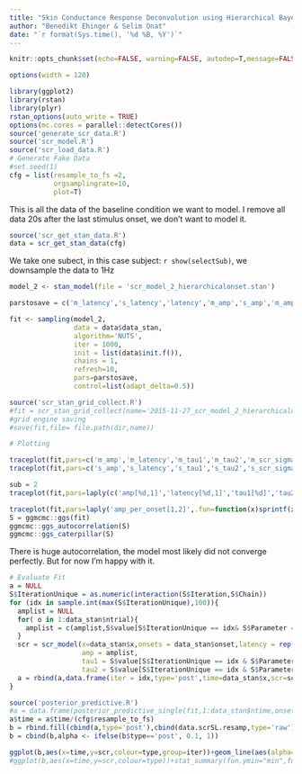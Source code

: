 ```yaml
---
title: "Skin Conductance Response Deconvolution using Hierarchical Bayesian Posterior Estimation"
author: "Benedikt Ehinger & Selim Onat"
date: "`r format(Sys.time(), '%d %B, %Y')`"
---
```

  
```r
knitr::opts_chunk$set(echo=FALSE, warning=FALSE, autodep=T,message=FALSE,cache=T,fig.width=12, fig.height=4) #usually fig height 8
```

```r
options(width = 120)
```

```r
library(ggplot2)
library(rstan)
library(plyr)
rstan_options(auto_write = TRUE)
options(mc.cores = parallel::detectCores())
source('generate_scr_data.R')
source('scr_model.R')
source('scr_load_data.R')
# Generate Fake Data
#set.seed(1)
cfg = list(resample_to_fs =2,
           orgsamplingrate=10,
           plot=T)
```
This is all the data of the baseline condition we want to model. I remove all data 20s after the last stimulus onset, we don't want to model it.

```r
source('scr_get_stan_data.R')
data = scr_get_stan_data(cfg)
```
We take one subect, in this case subject: `r show(selectSub)`, we downsample the data to 1Hz

```r
model_2 <- stan_model(file = 'scr_model_2_hierarchicalonset.stan')

```

```r
parstosave = c('m_latency','s_latency','latency','m_amp','s_amp','m_amp_sigma','s_amp_sigma','amp','amp_sigma','amp_per_onset','m_tau1','s_tau1','tau1','m_tau2','s_tau2','tau2','m_scr_sigma','s_scr_sigma','scr_sigma')

fit <- sampling(model_2,
                data = data$data_stan, 
                algorithm='NUTS',
                iter = 1000,
                init = list(data$init.f()),
                chains = 1,
                refresh=10,
                pars=parstosave,
                control=list(adapt_delta=0.5))

source('scr_stan_grid_collect.R')
#fit = scr_stan_grid_collect(name='2015-11-27_scr_model_2_hierarchicalonset_adaptdelta0.98')
#grid engine saving
#save(fit,file= file.path(dir,name))
```

```r
# Plotting

traceplot(fit,pars=c('m_amp','m_latency','m_tau1','m_tau2','m_scr_sigma'),inc_warmup=T)
traceplot(fit,pars=c('s_amp','s_latency','s_tau1','s_tau2','s_scr_sigma'),inc_warmup=T)

sub = 2
traceplot(fit,pars=laply(c('amp[%d,1]','latency[%d,1]','tau1[%d]','tau2[%d]','scr_sigma[%d]'),.fun=function(x)sprintf(x,sub)),inc_warmup=T)

traceplot(fit,pars=laply('amp_per_onset[1,2]',.fun=function(x)sprintf(x,sub)),inc_warmup=T)
S = ggmcmc::ggs(fit)
ggmcmc::ggs_autocorrelation(S)
ggmcmc::ggs_caterpillar(S)

```
There is huge autocorrelation, the model most likely did not converge perfectly. But for now I'm happy with it.

```r
# Evaluate Fit
a = NULL
S$IterationUnique = as.numeric(interaction(S$Iteration,S$Chain))
for (idx in sample.int(max(S$IterationUnique),100)){
  amplist = NULL
  for( o in 1:data_stan$ntrial){
    amplist = c(amplist,S$value[S$IterationUnique == idx& S$Parameter == paste0('amp_per_onset.1.',o,'.')])
  }
  scr = scr_model(x=data_stan$x,onsets = data_stan$onset,latency = rep(S$value[S$IterationUnique == idx & S$Parameter=='latency.1.'],data_stan$ntrial),
                  amp = amplist,
                  tau1 = S$value[S$IterationUnique == idx & S$Parameter=='tau1'],
                  tau2 = S$value[S$IterationUnique == idx & S$Parameter=='tau2'])
  a = rbind(a,data.frame(iter = idx,type='post',time=data_stan$x,scr=scr))
}

source('posterior_predictive.R')
#a = data.frame(posterior_predictive_single(fit,1:data_stan$ntime,onsets=data.frame(onset=data_stan$onset,condition=1)))
a$time = a$time/(cfg$resample_to_fs)
b = rbind.fill(cbind(a,type='post'),cbind(data.scrSL.resamp,type='raw'))
b = cbind(b,alpha <- ifelse(b$type=='post', 0.1, 1))

ggplot(b,aes(x=time,y=scr,colour=type,group=iter))+geom_line(aes(alpha=alpha))
#ggplot(b,aes(x=time,y=scr,colour=type))+stat_summary(fun.ymin="min",fun.ymax="max",fun.y=median,geom='errorbar')+geom_line()

```
